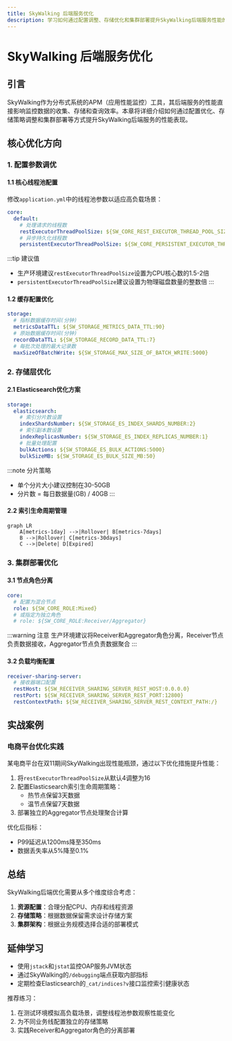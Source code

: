 ```yaml
---
title: SkyWalking 后端服务优化
description: 学习如何通过配置调整、存储优化和集群部署提升SkyWalking后端服务性能的完整指南
---
```


# SkyWalking 后端服务优化

## 引言

SkyWalking作为分布式系统的APM（应用性能监控）工具，其后端服务的性能直接影响监控数据的收集、存储和查询效率。本章将详细介绍如何通过配置优化、存储策略调整和集群部署等方式提升SkyWalking后端服务的性能表现。

## 核心优化方向

### 1. 配置参数调优

#### 1.1 核心线程池配置

修改`application.yml`中的线程池参数以适应高负载场景：

```yaml
core:
  default:
    # 处理请求的线程数
    restExecutorThreadPoolSize: ${SW_CORE_REST_EXECUTOR_THREAD_POOL_SIZE:8} 
    # 异步持久化线程数  
    persistentExecutorThreadPoolSize: ${SW_CORE_PERSISTENT_EXECUTOR_THREAD_POOL_SIZE:4}
```

:::tip 建议值
- 生产环境建议`restExecutorThreadPoolSize`设置为CPU核心数的1.5-2倍
- `persistentExecutorThreadPoolSize`建议设置为物理磁盘数量的整数倍
:::

#### 1.2 缓存配置优化

```yaml
storage:
  # 指标数据缓存时间(分钟)
  metricsDataTTL: ${SW_STORAGE_METRICS_DATA_TTL:90}
  # 原始数据缓存时间(分钟)
  recordDataTTL: ${SW_STORAGE_RECORD_DATA_TTL:7}
  # 每批次处理的最大记录数
  maxSizeOfBatchWrite: ${SW_STORAGE_MAX_SIZE_OF_BATCH_WRITE:5000}
```

### 2. 存储层优化

#### 2.1 Elasticsearch优化方案

```yaml
storage:
  elasticsearch:
    # 索引分片数设置
    indexShardsNumber: ${SW_STORAGE_ES_INDEX_SHARDS_NUMBER:2}
    # 索引副本数设置  
    indexReplicasNumber: ${SW_STORAGE_ES_INDEX_REPLICAS_NUMBER:1}
    # 批量处理配置
    bulkActions: ${SW_STORAGE_ES_BULK_ACTIONS:5000}
    bulkSizeMB: ${SW_STORAGE_ES_BULK_SIZE_MB:50}
```

:::note 分片策略
- 单个分片大小建议控制在30-50GB
- 分片数 = 每日数据量(GB) / 40GB
:::

#### 2.2 索引生命周期管理

```mermaid
graph LR
    A[metrics-1day] -->|Rollover| B[metrics-7days]
    B -->|Rollover| C[metrics-30days]
    C -->|Delete| D[Expired]
```

### 3. 集群部署优化

#### 3.1 节点角色分离

```yaml
core:
  # 配置为混合节点
  role: ${SW_CORE_ROLE:Mixed}
  # 或指定为独立角色
  # role: ${SW_CORE_ROLE:Receiver/Aggregator}
```

:::warning 注意
生产环境建议将Receiver和Aggregator角色分离，Receiver节点负责数据接收，Aggregator节点负责数据聚合
:::

#### 3.2 负载均衡配置

```yaml
receiver-sharing-server:
  # 接收器端口配置
  restHost: ${SW_RECEIVER_SHARING_SERVER_REST_HOST:0.0.0.0}
  restPort: ${SW_RECEIVER_SHARING_SERVER_REST_PORT:12800}
  restContextPath: ${SW_RECEIVER_SHARING_SERVER_REST_CONTEXT_PATH:/}
```

## 实战案例

### 电商平台优化实践

某电商平台在双11期间SkyWalking出现性能瓶颈，通过以下优化措施提升性能：

1. 将`restExecutorThreadPoolSize`从默认4调整为16
2. 配置Elasticsearch索引生命周期策略：
   - 热节点保留3天数据
   - 温节点保留7天数据
3. 部署独立的Aggregator节点处理聚合计算

优化后指标：
- P99延迟从1200ms降至350ms
- 数据丢失率从5%降至0.1%

## 总结

SkyWalking后端优化需要从多个维度综合考虑：

1. **资源配置**：合理分配CPU、内存和线程资源
2. **存储策略**：根据数据保留需求设计存储方案
3. **集群架构**：根据业务规模选择合适的部署模式

## 延伸学习

- 使用`jstack`和`jstat`监控OAP服务JVM状态
- 通过SkyWalking的`/debugging`端点获取内部指标
- 定期检查Elasticsearch的`_cat/indices?v`接口监控索引健康状态

推荐练习：
1. 在测试环境模拟高负载场景，调整线程池参数观察性能变化
2. 为不同业务线配置独立的存储策略
3. 实践Receiver和Aggregator角色的分离部署